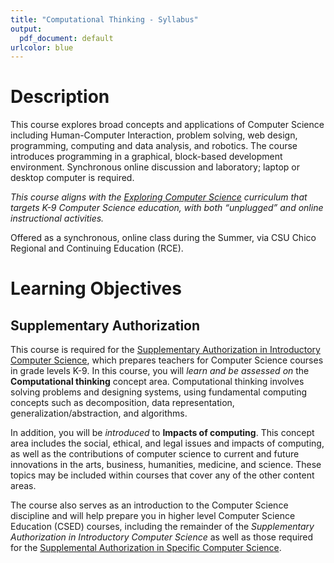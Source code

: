 ```yaml
---
title: "Computational Thinking - Syllabus"
output:
  pdf_document: default
urlcolor: blue
---
```


# Description

This course explores broad concepts and applications of Computer Science including Human-Computer Interaction, problem solving, web design, programming, computing and data analysis, and robotics. The course introduces programming in a graphical, block-based development environment. Synchronous online discussion and laboratory; laptop or desktop computer is required.

*This course aligns with the [Exploring Computer Science](http://www.exploringcs.org/curriculum) curriculum that targets K-9 Computer Science education, with both "unplugged" and online instructional activities.*

Offered as a synchronous, online class during the Summer, via CSU Chico Regional and Continuing Education (RCE).


# Learning Objectives

## Supplementary Authorization

This course is required for the [Supplementary Authorization in Introductory Computer Science](http://www.ctc.ca.gov/credentials/manuals-handbooks/Supplement-Auth.pdf), which prepares teachers for Computer Science courses in grade levels K-9. In this course, you will *learn and be assessed on* the **Computational thinking** concept area. Computational thinking involves solving problems and designing systems, using fundamental computing concepts such as decomposition, data representation, generalization/abstraction, and algorithms.

In addition, you will be *introduced* to **Impacts of computing**. This concept area includes the social, ethical, and legal issues and impacts of computing, as well as the contributions of computer science to current and future innovations in the arts, business, humanities, medicine, and science. These topics may be included within courses that cover any of the other content areas.

The course also serves as an introduction to the Computer Science discipline and will help prepare you in higher level Computer Science Education (CSED) courses, including the remainder of the *Supplementary Authorization in Introductory Computer Science* as well as those required for the [Supplemental Authorization in Specific Computer Science](http://www.ctc.ca.gov/credentials/manuals-handbooks/Supplement-Auth.pdf).